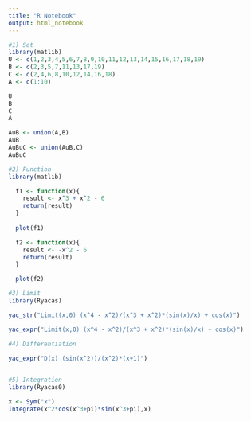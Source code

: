 ```yaml
---
title: "R Notebook"
output: html_notebook
---
```


 

```r
#1) Set
library(matlib)
U <- c(1,2,3,4,5,6,7,8,9,10,11,12,13,14,15,16,17,18,19)
B <- c(2,3,5,7,11,13,17,19)
C <- c(2,4,6,8,10,12,14,16,18)
A <- c(1:10)

U
B
C
A

```
```r
AuB <- union(A,B)
AuB
AuBuC <- union(AuB,C)
AuBuC
```
```r
#2) Function
library(matlib)

  f1 <- function(x){
    result <- x^3 + x^2 - 6
    return(result)
  }
  
  plot(f1)


```
```r

  f2 <- function(x){
    result <- -x^2 - 6
    return(result)
  }

  plot(f2)

```
```r
#3) Limit
library(Ryacas)

yac_str("Limit(x,0) (x^4 - x^2)/(x^3 + x^2)*(sin(x)/x) + cos(x)")

yac_expr("Limit(x,0) (x^4 - x^2)/(x^3 + x^2)*(sin(x)/x) + cos(x)")

```
```r
#4) Differentiation

yac_expr("D(x) (sin(x^2))/(x^2)*(x+1)")
  

```

```r
#5) Integration
library(Ryacas0)

x <- Sym("x")
Integrate(x^2*cos(x^3+pi)*sin(x^3+pi),x)



```

